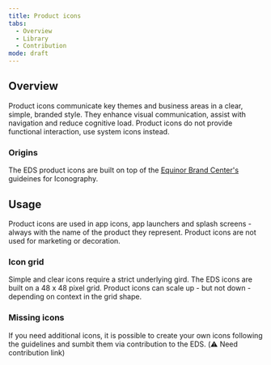 ```yaml
---
title: Product icons
tabs:
  - Overview
  - Library
  - Contribution
mode: draft
---
```


## Overview

Product icons communicate key themes and business areas in a clear, simple, branded style. They enhance visual communication, assist with navigation and reduce cognitive load. Product icons do not provide functional interaction, use system icons instead. 


### Origins

The EDS product icons are built on top of the [Equinor Brand Center's](https://communicationtoolbox.equinor.com/brandcenter/en/equinorbc/component/default/103 "Equinor Brand Center") guideines for Iconography.


## Usage

Product icons are used in app icons, app launchers and splash screens - always with the name of the product they represent. Product icons are not used for marketing or decoration. 


### Icon grid

Simple and clear icons require a strict underlying gird. The EDS icons are built on a 48 x 48 pixel grid. Product icons can scale up - but not down - depending on context in the grid shape.


### Missing icons 

If you need additional icons, it is possible to create your own icons following the guidelines and sumbit them via contribution to the EDS. (:warning: Need contribution link)
